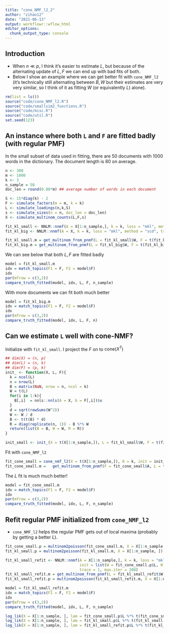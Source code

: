 ```yaml
---
title: "cone_NMF_l2_2"
author: "zihao12"
date: "2021-06-13"
output: workflowr::wflow_html
editor_options:
  chunk_output_type: console
---
```


## Introduction

* When $n \ll p$, I think it's easier to estimate $L$, but because of the alternating update of $L, F$ we can end up with bad fits of both. 
* Below I show an example where we can get better fit with `cone_NMF_l2` (it's technically still alternating between $B, W$ but their estimates are very very similar, so I think of it as fitting $W$ (or equivalently $L$) alone). 

```r
rm(list = ls())
source("code/cone_NMF_l2.R")
source("code/smallsim2_functions.R")
source("code/misc.R")
source("code/util.R")
set.seed(123)
```


## An instance where both `L` and `F` are fitted badly (with regular PMF)
In the small subset of data used in fitting, there are 50 documents with 1000 words in the dictionary. The document length is 80 on average. 
```r
n <- 300
m <- 1000
k <- 3
n_sample = 50
doc_len = round(0.08*m) ## average number of words in each document

S <- 15*diag(k) - 2
F <- simulate_factors(m = m, k = k)
L <- simulate_loadings(n,k,S)
s <- simulate_sizes(n = n, doc_len = doc_len)
X <- simulate_multinom_counts(L,F,s)
```


```r
fit_kl_small <- NNLM::nnmf(A = X[1:n_sample,], k = k, loss = "mkl", method = "scd", trace = 1, max.iter = 200)
fit_kl_big <- NNLM::nnmf(A = X, k = k, loss = "mkl", method = "scd", trace = 1)

fit_kl_small.m = get_multinom_from_pnmf(L = fit_kl_small$W, F = t(fit_kl_small$H))
fit_kl_big.m = get_multinom_from_pnmf(L = fit_kl_big$W, F = t(fit_kl_big$H))
```

We can see below that both $L, F$ are fitted badly
```r
model = fit_kl_small.m
idx = match_topics(F1 = F, F2 = model$F)
idx
par(mfrow = c(3,2))
compare_truth_fitted(model, idx, L, F, n_sample)
```


With more documents we can fit both much better
```r
model = fit_kl_big.m
idx = match_topics(F1 = F, F2 = model$F)
idx
par(mfrow = c(3,2))
compare_truth_fitted(model, idx, L, F, n)
```

## Can we estimate `L` well with cone-NMF?

Initialize with `fit_kl_small`. I project the $F$ on to $\text{cone}(X^T)$
```r
## dim(X) = (n, p)
## dim(L) = (n, k)
## dim(F) = (p, k)
init_ <- function(X, L, F){
  k = ncol(L)
  n = nrow(L)
  B = matrix(NaN, nrow = n, ncol = k)
  W = t(L)
  for(i in 1:k){
    B[,i]  = nnls::nnls(A = X, b = F[,i])$x
  }
  d = sqrt(rowSums(W^2))
  W <- W / d
  B <- t(t(B) * d)
  R = diag(replicate(n, 1)) - B %*% W
  return(list(B = B, W = W, R = R))
}

init_small <- init_(X = t(X[1:n_sample,]), L = fit_kl_small$W, F = t(fit_kl_small$H))
```

Fit with `cone_NMF_l2`
```r
fit_cone_small = cone_nmf_l2(X = t(X[1:n_sample,]), K = k, init = init_small, maxiter = 50)
fit_cone_small.m =   get_multinom_from_pnmf(F = fit_cone_small$A, L = t(fit_cone_small$W))
```

The $L$ fit is much much better!
```r
model = fit_cone_small.m
idx = match_topics(F1 = F, F2 = model$F)
idx
par(mfrow = c(3,2))
compare_truth_fitted(model, idx, L, F, n_sample)
```


## Refit regular PMF initialized from `cone_NMF_l2`

* `cone_NMF_l2` helps the regular PMF gets out of local maxima (probably by getting a better $L$). 

```r
fit_cone_small.p = multinom2poisson(fit_cone_small.m, X = X[1:n_sample, ])
fit_kl_small.p = multinom2poisson(fit_kl_small.m, X = X[1:n_sample, ])

fit_kl_small_refit <- NNLM::nnmf(A = X[1:n_sample,], k = k, loss = "mkl", method = "scd", 
                                 init = list(W = fit_cone_small.p$L, H = t(fit_cone_small.p$F)),
                                 trace = 1, max.iter = 200)
fit_kl_small_refit.m = get_multinom_from_pnmf(L = fit_kl_small_refit$W, F = t(fit_kl_small_refit$H))
fit_kl_small_refit.p = multinom2poisson(fit_kl_small_refit.m, X = X[1:n_sample, ])


```


```r
model = fit_kl_small_refit.m
idx = match_topics(F1 = F, F2 = model$F)
idx
par(mfrow = c(3,2))
compare_truth_fitted(model, idx, L, F, n_sample)
```

```r
log_lik(X = X[1:n_sample, ], lam = fit_cone_small.p$L %*% t(fit_cone_small.p$F))
log_lik(X = X[1:n_sample, ], lam = fit_kl_small.p$L %*% t(fit_kl_small.p$F))
log_lik(X = X[1:n_sample, ], lam = fit_kl_small_refit.p$L %*% t(fit_kl_small_refit.p$F))
```


